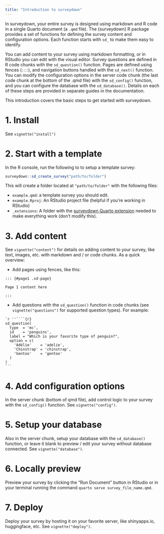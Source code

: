```yaml
---
title: "Introduction to surveydown"
---
```


In surveydown, your entire survey is designed using markdown and R code in a single Quarto document (a `.qmd` file). The {surveydown} R package provides a set of functions for defining the survey content and configuration options. Each function starts with `sd_` to make them easy to identify.

You can add content to your survey using markdown formatting, or in RStudio you can edit with the visual editor. Survey questions are defined in R code chunks with the `sd_question()` function. Pages are defined using fences (`:::`), and navigation buttons handled with the `sd_next()` function. You can modify the configuration options in the server code chunk (the last code chunk at the bottom of the .qmd file) with the `sd_config()` function, and you can configure the database with the `sd_database()`. Details on each of these steps are provided in separate guides in the documentation.

This introduction covers the basic steps to get started with surveydown.

# 1. Install

See `vignette("install")`

# 2. Start with a template

In the R console, run the following to to setup a template survey:

```r
surveydown::sd_create_survey("path/to/folder")
```

This will create a folder located at `"path/to/folder"` with the following files:

- `example.qmd`: a template survey you should edit.
- `example.Rproj`: An RStudio project file (helpful if you're working in RStudio)
- `_extensions`: A folder with the [surveydown Quarto extension](https://github.com/jhelvy/surveydown-ext) needed to make everything work (don't modify this).

# 3. Add content

See `vignette("content")` for details on adding content to your survey, like text, images, etc. with markdown and / or code chunks. As a quick overview:

- Add pages using fences, like this:

```
::: {#page1 .sd-page}

Page 1 content here

:::
```

- Add questions with the `sd_question()` function in code chunks (see `vignette("questions")` for supported question types). For example:

````
`r ''````{r}
sd_question(
  type  = 'mc',
  id    = 'penguins',
  label = "Which is your favorite type of penguin?",
  option = c(
    'Adélie'    = 'adelie',
    'Chinstrap' = 'chinstrap',
    'Gentoo'    = 'gentoo'
  )
)
```
````

# 4. Add configuration options

In the server chunk (bottom of qmd file), add control logic to your survey with the `sd_config()` function. See `vignette("config")`.

# 5. Setup your database

Also in the server chunk, setup your database with the `sd_database()` function, or leave it blank to preview / edit your survey without database connected. See `vignette("database")`.

# 6. Locally preview

Preview your survey by clicking the "Run Document" button in RStudio or in your terminal running the command `quarto serve survey_file_name.qmd`.

# 7. Deploy

Deploy your survey by hosting it on your favorite server, like shinyapps.io, huggingface, etc. See `vignette("deploy")`.

